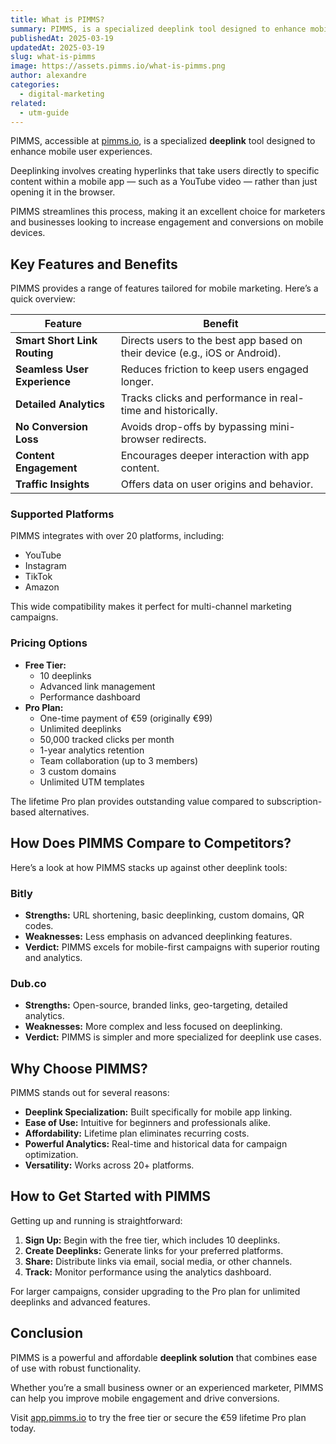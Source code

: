 ```yaml
---
title: What is PIMMS?
summary: PIMMS, is a specialized deeplink tool designed to enhance mobile user experiences.
publishedAt: 2025-03-19
updatedAt: 2025-03-19
slug: what-is-pimms
image: https://assets.pimms.io/what-is-pimms.png
author: alexandre
categories:
  - digital-marketing
related:
  - utm-guide
---
```


PIMMS, accessible at [pimms.io](https://pimms.io), is a specialized **deeplink** tool designed to enhance mobile user experiences. 

Deeplinking involves creating hyperlinks that take users directly to specific content within a mobile app — such as a YouTube video — rather than just opening it in the browser. 

PIMMS streamlines this process, making it an excellent choice for marketers and businesses looking to increase engagement and conversions on mobile devices.

## Key Features and Benefits

PIMMS provides a range of features tailored for mobile marketing. Here’s a quick overview:

| **Feature**                  | **Benefit**                                                                 |
|------------------------------|-----------------------------------------------------------------------------|
| **Smart Short Link Routing** | Directs users to the best app based on their device (e.g., iOS or Android). |
| **Seamless User Experience** | Reduces friction to keep users engaged longer.                            |
| **Detailed Analytics**       | Tracks clicks and performance in real-time and historically.              |
| **No Conversion Loss**       | Avoids drop-offs by bypassing mini-browser redirects.                     |
| **Content Engagement**       | Encourages deeper interaction with app content.                           |
| **Traffic Insights**         | Offers data on user origins and behavior.                                 |

### Supported Platforms
PIMMS integrates with over 20 platforms, including:
- YouTube
- Instagram
- TikTok
- Amazon

This wide compatibility makes it perfect for multi-channel marketing campaigns.

### Pricing Options
- **Free Tier:**
  - 10 deeplinks
  - Advanced link management
  - Performance dashboard
- **Pro Plan:**
  - One-time payment of €59 (originally €99)
  - Unlimited deeplinks
  - 50,000 tracked clicks per month
  - 1-year analytics retention
  - Team collaboration (up to 3 members)
  - 3 custom domains
  - Unlimited UTM templates

The lifetime Pro plan provides outstanding value compared to subscription-based alternatives.

## How Does PIMMS Compare to Competitors?

Here’s a look at how PIMMS stacks up against other deeplink tools:

### Bitly
- **Strengths:** URL shortening, basic deeplinking, custom domains, QR codes.
- **Weaknesses:** Less emphasis on advanced deeplinking features.
- **Verdict:** PIMMS excels for mobile-first campaigns with superior routing and analytics.

### Dub.co
- **Strengths:** Open-source, branded links, geo-targeting, detailed analytics.
- **Weaknesses:** More complex and less focused on deeplinking.
- **Verdict:** PIMMS is simpler and more specialized for deeplink use cases.

## Why Choose PIMMS?

PIMMS stands out for several reasons:
- **Deeplink Specialization:** Built specifically for mobile app linking.
- **Ease of Use:** Intuitive for beginners and professionals alike.
- **Affordability:** Lifetime plan eliminates recurring costs.
- **Powerful Analytics:** Real-time and historical data for campaign optimization.
- **Versatility:** Works across 20+ platforms.

## How to Get Started with PIMMS

Getting up and running is straightforward:
1. **Sign Up:** Begin with the free tier, which includes 10 deeplinks.
2. **Create Deeplinks:** Generate links for your preferred platforms.
3. **Share:** Distribute links via email, social media, or other channels.
4. **Track:** Monitor performance using the analytics dashboard.

For larger campaigns, consider upgrading to the Pro plan for unlimited deeplinks and advanced features.

## Conclusion

PIMMS is a powerful and affordable **deeplink solution** that combines ease of use with robust functionality. 

Whether you’re a small business owner or an experienced marketer, PIMMS can help you improve mobile engagement and drive conversions. 

Visit [app.pimms.io](https://app.pimms.io/register) to try the free tier or secure the €59 lifetime Pro plan today.
